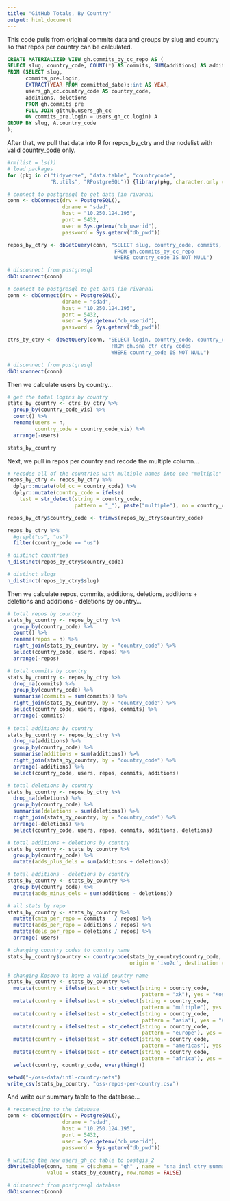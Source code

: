 ```yaml
---
title: "GitHub Totals, By Country"
output: html_document
---
```


This code pulls from original commits data and groups by slug and country so that repos per country can be calculated.

```sql
CREATE MATERIALIZED VIEW gh.commits_by_cc_repo AS (
SELECT slug, country_code, COUNT(*) AS commits, SUM(additions) AS additions, SUM(deletions) AS deletions
FROM (SELECT slug, 
	  commits_pre.login, 
	  EXTRACT(YEAR FROM committed_date)::int AS YEAR, 
	  users_gh_cc.country_code AS country_code, 
	  additions, deletions
	  FROM gh.commits_pre
	  FULL JOIN github.users_gh_cc 
	  ON commits_pre.login = users_gh_cc.login) A
GROUP BY slug, A.country_code
); 
```

After that, we pull that data into R for repos_by_ctry and the nodelist with valid country_code only.

```r
#rm(list = ls())
# load packages 
for (pkg in c("tidyverse", "data.table", "countrycode",
              "R.utils", "RPostgreSQL")) {library(pkg, character.only = TRUE)}

# connect to postgresql to get data (in rivanna)
conn <- dbConnect(drv = PostgreSQL(), 
                  dbname = "sdad", 
                  host = "10.250.124.195", 
                  port = 5432, 
                  user = Sys.getenv("db_userid"), 
                  password = Sys.getenv("db_pwd"))

repos_by_ctry <- dbGetQuery(conn, "SELECT slug, country_code, commits, additions, deletions
                                   FROM gh.commits_by_cc_repo
                                   WHERE country_code IS NOT NULL")

# disconnect from postgresql
dbDisconnect(conn)

# connect to postgresql to get data (in rivanna)
conn <- dbConnect(drv = PostgreSQL(), 
                  dbname = "sdad", 
                  host = "10.250.124.195", 
                  port = 5432, 
                  user = Sys.getenv("db_userid"), 
                  password = Sys.getenv("db_pwd"))

ctrs_by_ctry <- dbGetQuery(conn, "SELECT login, country_code, country_code_di, country_code_vis
                                  FROM gh.sna_ctr_ctry_codes
                                  WHERE country_code IS NOT NULL")

# disconnect from postgresql
dbDisconnect(conn)
```

Then we calculate users by country... 

```r
# get the total logins by country 
stats_by_country <- ctrs_by_ctry %>% 
  group_by(country_code_vis) %>% 
  count() %>%
  rename(users = n, 
         country_code = country_code_vis) %>% 
  arrange(-users)

stats_by_country
```

Next, we pull in repos per country and recode the multiple column... 

```r
# recodes all of the countries with multiple names into one "multiple" category 
repos_by_ctry <- repos_by_ctry %>% 
  dplyr::mutate(old_cc = country_code) %>% 
  dplyr::mutate(country_code = ifelse(
    test = str_detect(string = country_code, 
                      pattern = "_"), paste("multiple"), no = country_code)) 

repos_by_ctry$country_code <- trimws(repos_by_ctry$country_code)

repos_by_ctry %>% 
  #grepl("us", "us")
  filter(country_code == "us")

# distinct countries 
n_distinct(repos_by_ctry$country_code)

# distinct slugs 
n_distinct(repos_by_ctry$slug)

```

Then we calculate repos, commits, additions, deletions, additions + deletions and additions - deletions by country... 

```r
# total repos by country 
stats_by_country <- repos_by_ctry %>% 
  group_by(country_code) %>% 
  count() %>% 
  rename(repos = n) %>% 
  right_join(stats_by_country, by = "country_code") %>%    
  select(country_code, users, repos) %>% 
  arrange(-repos)

# total commits by country 
stats_by_country <- repos_by_ctry %>% 
  drop_na(commits) %>% 
  group_by(country_code) %>% 
  summarise(commits = sum(commits)) %>% 
  right_join(stats_by_country, by = "country_code") %>%    
  select(country_code, users, repos, commits) %>% 
  arrange(-commits)
  
# total additions by country 
stats_by_country <- repos_by_ctry %>% 
  drop_na(additions) %>% 
  group_by(country_code) %>% 
  summarise(additions = sum(additions)) %>% 
  right_join(stats_by_country, by = "country_code") %>% 
  arrange(-additions) %>% 
  select(country_code, users, repos, commits, additions)

# total deletions by country 
stats_by_country <- repos_by_ctry %>% 
  drop_na(deletions) %>%
  group_by(country_code) %>% 
  summarise(deletions = sum(deletions)) %>% 
  right_join(stats_by_country, by = "country_code") %>% 
  arrange(-deletions) %>% 
  select(country_code, users, repos, commits, additions, deletions)

# total additions + deletions by country 
stats_by_country <- stats_by_country %>% 
  group_by(country_code) %>% 
  mutate(adds_plus_dels = sum(additions + deletions))

# total additions - deletions by country 
stats_by_country <- stats_by_country %>% 
  group_by(country_code) %>% 
  mutate(adds_minus_dels = sum(additions - deletions))

# all stats by repo 
stats_by_country <- stats_by_country %>% 
  mutate(cmts_per_repo = commits   / repos) %>% 
  mutate(adds_per_repo = additions / repos) %>% 
  mutate(dels_per_repo = deletions / repos) %>% 
  arrange(-users)

# changing country codes to country name 
stats_by_country$country <- countrycode(stats_by_country$country_code, 
                                        origin = 'iso2c', destination = 'country.name')

# changing Kosovo to have a valid country name 
stats_by_country <- stats_by_country %>% 
  mutate(country = ifelse(test = str_detect(string = country_code, 
                                            pattern = "xk"), yes = "Kosovo", no = country)) %>% 
  mutate(country = ifelse(test = str_detect(string = country_code, 
                                            pattern = "multiple"), yes = "Multiple Countries", no = country)) %>% 
  mutate(country = ifelse(test = str_detect(string = country_code, 
                                            pattern = "asia"), yes = "Asia", no = country)) %>% 
  mutate(country = ifelse(test = str_detect(string = country_code, 
                                            pattern = "europe"), yes = "Europe", no = country)) %>% 
  mutate(country = ifelse(test = str_detect(string = country_code, 
                                            pattern = "americas"), yes = "The Americas", no = country)) %>% 
  mutate(country = ifelse(test = str_detect(string = country_code, 
                                            pattern = "africa"), yes = "Africa", no = country)) %>%
  select(country, country_code, everything())

setwd("~/oss-data/intl-country-nets")
write_csv(stats_by_country, "oss-repos-per-country.csv")
```

And write our summary table to the database... 

```r
# reconnecting to the database 
conn <- dbConnect(drv = PostgreSQL(), 
                  dbname = "sdad", 
                  host = "10.250.124.195", 
                  port = 5432, 
                  user = Sys.getenv("db_userid"), 
                  password = Sys.getenv("db_pwd")) 

# writing the new users_gh_cc table to postgis_2
dbWriteTable(conn, name = c(schema = "gh" , name = "sna_intl_ctry_summary"), 
             value = stats_by_country, row.names = FALSE)

# disconnect from postgresql database  
dbDisconnect(conn)
```












